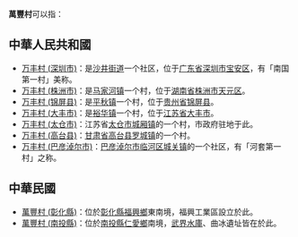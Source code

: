 '''萬豐村'''可以指：

==中華人民共和國==
*[[万丰村_(深圳市)|万丰村 (深圳市)]]：是[[沙井街道_(深圳市)|沙井街道]]一个社区，位于[[广东省|广东省]][[深圳市|深圳市]][[宝安区|宝安区]]，有「南国第一村」美称。
*[[万丰村_(株洲市)|万丰村 (株洲市)]]：是[[马家河镇|马家河镇]]一个村，位于[[湖南省|湖南省]][[株洲市|株洲市]][[天元区|天元区]]。
*[[万丰村_(锦屏县)|万丰村 (锦屏县)]]：是[[平秋镇|平秋镇]]一个村，位于[[贵州省|贵州省]][[锦屏县|锦屏县]]。
*[[万丰村_(大丰市)|万丰村 (大丰市)]]：是[[裕华镇|裕华镇]]一个村，位于[[江苏省|江苏省]][[大丰市|大丰市]]。
*[[万丰村_(太仓市)|万丰村 (太仓市)]]：江苏省[[太仓市|太仓市]][[城厢镇_(太仓市)|城厢镇]]的一个村，市政府驻地于此。
*[[万丰村_(高台县)|万丰村 (高台县)]]：[[甘肃省|甘肃省]][[高台县|高台县]][[罗城镇_(高台县)|罗城镇]]的一个村。
*[[万丰村_(巴彦淖尔市)|万丰村 (巴彦淖尔市)]]：[[巴彦淖尔市|巴彦淖尔市]][[临河区|临河区]][[城关镇_(巴彦淖尔市)|城关镇]]的一个社区，有「河套第一村」之称。

==中華民國==
*[[萬豐村_(彰化縣)|萬豐村 (彰化縣)]]：位於[[彰化縣|彰化縣]][[福興鄉_(臺灣)|福興鄉]]東南境，福興工業區設立於此。
*[[萬豐村_(南投縣)|萬豐村 (南投縣)]]：位於[[南投縣|南投縣]][[仁愛鄉|仁愛鄉]]南境，[[武界壩|武界水庫]]、曲冰遺址皆在於此。

{{消歧义|W|Cat=三字地名消歧义}}